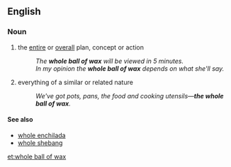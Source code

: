 ==English==
{{rfe}}
===Noun===
{{en-noun|head=[[whole]] [[ball]] of [[wax]]|-}}

# {{context|idiomatic|slang|lang=en}} the [[entire]] or [[overall]] plan, concept or action
#: ''The '''whole ball of wax''' will be viewed in 5 minutes.''
#: ''In my opinion the '''whole ball of wax''' depends on what she'll say.''
# {{context|idiomatic|slang|lang=en}} everything of a similar or related nature
#: ''We've got pots, pans, the food and cooking utensils—'''the whole ball of wax'''.''

====See also====
* [[whole enchilada]]
* [[whole shebang]]

[[et:whole ball of wax]]